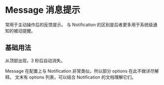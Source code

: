 # Message 消息提示


常用于主动操作后的反馈提示。 与 Notification 的区别是后者更多用于系统级通知的被动提醒。

## 基础用法

从顶部出现，3 秒后自动消失。

Message 在配置上与 Notification 非常类似，所以部分 options 在此不做详尽解释。 文末有 options 列表，可以结合 Notification 的文档理解它们。

<CodeBlock name="MessageBasic">
  <MessageBasic />
</CodeBlock>